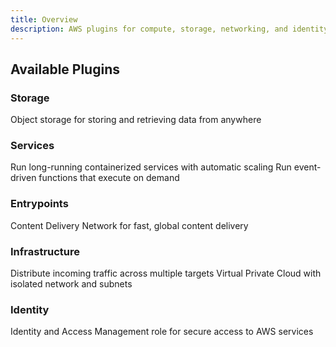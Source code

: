 ```yaml
---
title: Overview
description: AWS plugins for compute, storage, networking, and identity management.
---
```


## Available Plugins

### Storage

<CardGroup cols={2}>
  <Card title="S3" icon="database" href="/plugins/aws/s3">
    Object storage for storing and retrieving data from anywhere
  </Card>
</CardGroup>

### Services

<CardGroup cols={2}>
  <Card title="Fargate" icon="cube" href="/plugins/aws/fargate">
    Run long-running containerized services with automatic scaling
  </Card>
  <Card title="Lambda" icon="bolt" href="/plugins/aws/lambda">
    Run event-driven functions that execute on demand
  </Card>
</CardGroup>

### Entrypoints

<CardGroup cols={2}>
  <Card title="CloudFront" icon="globe" href="/plugins/aws/cloudfront">
    Content Delivery Network for fast, global content delivery
  </Card>
</CardGroup>

### Infrastructure

<CardGroup cols={2}>
  <Card title="Load Balancer" icon="scale-balanced" href="/plugins/aws/loadbalancer">
    Distribute incoming traffic across multiple targets
  </Card>
  <Card title="VPC" icon="network-wired" href="/plugins/aws/vpc">
    Virtual Private Cloud with isolated network and subnets
  </Card>
</CardGroup>

### Identity

<CardGroup cols={2}>
  <Card title="IAM Role" icon="key" href="/plugins/aws/iamrole">
    Identity and Access Management role for secure access to AWS services
  </Card>
</CardGroup>

